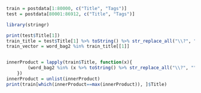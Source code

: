 

```r
train = postdata[1:80000, c("Title", "Tags")]
test = postdata[80001:86912, c("Title", "Tags")]
```

```r
library(stringr)

print(test$Title[1])
train_title = test$Title[1] %>% toString() %>% str_replace_all("\\?", "") %>% strsplit(" ")
train_vector = word_bag2 %in% train_title[[1]]


innerProduct = lapply(train$Title, function(x){
        (word_bag2 %in% (x %>% toString() %>% str_replace_all("\\?", "") %>% strsplit(" "))[[1]] + 0) %*% train_vector
    })
innerProduct = unlist(innerProduct)
print(train[which(innerProduct==max(innerProduct)), ]$Title)
```